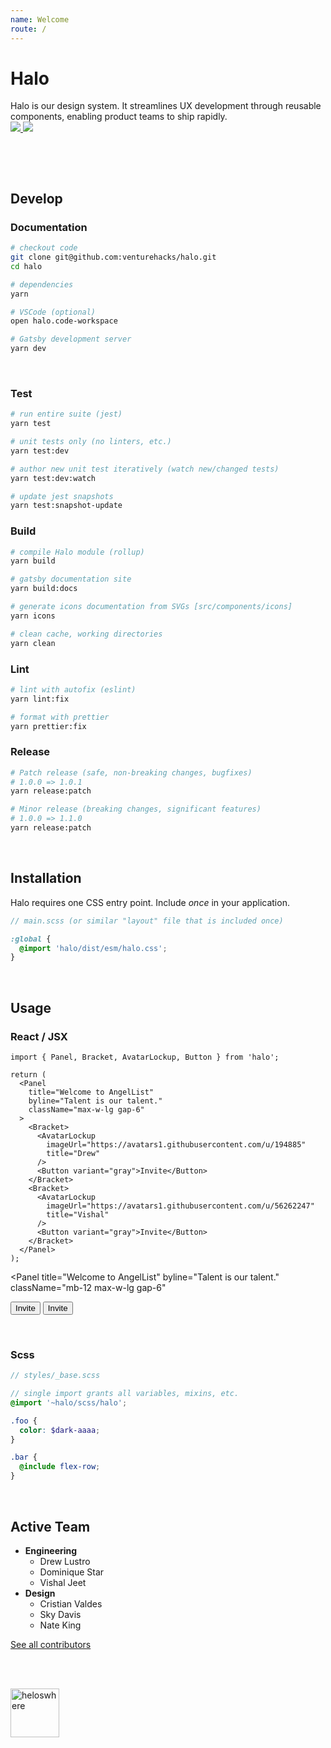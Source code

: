 ```yaml
---
name: Welcome
route: /
---
```



# Halo

<Bracket className="mb-8 max-w-2xl gap-6">
  <div>
    Halo is our design system. It streamlines UX development through reusable
    components, enabling product teams to ship rapidly.
  </div>
  <div className="flex-none">
    <a target="_blank" href="https://buildkite.com/angellist/halo">
      <img src="https://badge.buildkite.com/71f435fbeaf326479fce6ce41959cf3c7376de8d29367666a7.svg?branch=master" />
    </a>
    <a
      target="_blank"
      href="https://app.netlify.com/sites/halo-design-system/deploys"
    >
      <img
        src="https://api.netlify.com/api/v1/badges/87d1d78b-b9dc-440b-ba5a-90f89afce587/deploy-status"
        style={{ maxWidth: '88px' }}
      />
    </a>
  </div>
</Bracket>

&nbsp;

&nbsp;

## Develop

### Documentation

```bash
# checkout code
git clone git@github.com:venturehacks/halo.git
cd halo

# dependencies
yarn

# VSCode (optional)
open halo.code-workspace

# Gatsby development server
yarn dev
```

&nbsp;

### Test

```bash
# run entire suite (jest)
yarn test

# unit tests only (no linters, etc.)
yarn test:dev

# author new unit test iteratively (watch new/changed tests)
yarn test:dev:watch

# update jest snapshots
yarn test:snapshot-update
```

### Build

```bash
# compile Halo module (rollup)
yarn build

# gatsby documentation site
yarn build:docs

# generate icons documentation from SVGs [src/components/icons]
yarn icons

# clean cache, working directories
yarn clean
```

### Lint

```bash
# lint with autofix (eslint)
yarn lint:fix

# format with prettier
yarn prettier:fix
```

### Release

```bash
# Patch release (safe, non-breaking changes, bugfixes)
# 1.0.0 => 1.0.1
yarn release:patch

# Minor release (breaking changes, significant features)
# 1.0.0 => 1.1.0
yarn release:patch
```

&nbsp;

## Installation

Halo requires one CSS entry point. Include _once_ in your application.

```scss
// main.scss (or similar "layout" file that is included once)

:global {
  @import 'halo/dist/esm/halo.css';
}
```

&nbsp;

## Usage

### React / JSX

```tsx
import { Panel, Bracket, AvatarLockup, Button } from 'halo';

return (
  <Panel
    title="Welcome to AngelList"
    byline="Talent is our talent."
    className="max-w-lg gap-6"
  >
    <Bracket>
      <AvatarLockup
        imageUrl="https://avatars1.githubusercontent.com/u/194885"
        title="Drew"
      />
      <Button variant="gray">Invite</Button>
    </Bracket>
    <Bracket>
      <AvatarLockup
        imageUrl="https://avatars1.githubusercontent.com/u/56262247"
        title="Vishal"
      />
      <Button variant="gray">Invite</Button>
    </Bracket>
  </Panel>
);
```

<Panel
  title="Welcome to AngelList"
  byline="Talent is our talent."
  className="mb-12 max-w-lg gap-6"
>
  <Bracket>
    <AvatarLockup
      imageUrl="https://avatars1.githubusercontent.com/u/194885"
      title="Drew"
    />
    <Button variant="gray">Invite</Button>
  </Bracket>
  <Bracket>
    <AvatarLockup
      imageUrl="https://avatars1.githubusercontent.com/u/56262247"
      title="Vishal"
    />
    <Button variant="gray">Invite</Button>
  </Bracket>
</Panel>

&nbsp;

### Scss

```scss
// styles/_base.scss

// single import grants all variables, mixins, etc.
@import '~halo/scss/halo';

.foo {
  color: $dark-aaaa;
}

.bar {
  @include flex-row;
}
```

&nbsp;

## Active Team

- **Engineering**
  - Drew Lustro
  - Dominique Star
  - Vishal Jeet
- **Design**
  - Cristian Valdes
  - Sky Davis
  - Nate King

[See all contributors](https://github.com/venturehacks/halo/graphs/contributors)

<br />
<br />

<img
  src="https://user-images.githubusercontent.com/194885/54588593-b2a26580-49e0-11e9-99c2-8a702f69747a.gif"
  width="78"
  alt="heloswhere"
/>
